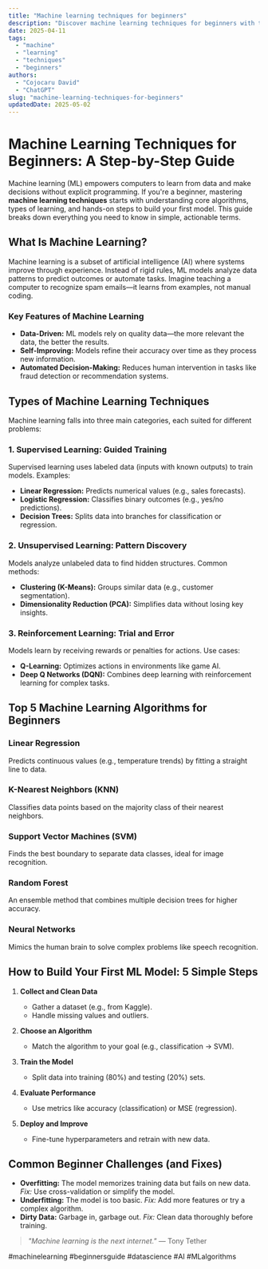 ```yaml
---
title: "Machine learning techniques for beginners"
description: "Discover machine learning techniques for beginners with this in-depth guide, providing actionable insights and practical tips to boost your knowledge and results."
date: 2025-04-11
tags:
  - "machine"
  - "learning"
  - "techniques"
  - "beginners"
authors:
  - "Cojocaru David"
  - "ChatGPT"
slug: "machine-learning-techniques-for-beginners"
updatedDate: 2025-05-02
---
```


# Machine Learning Techniques for Beginners: A Step-by-Step Guide  

Machine learning (ML) empowers computers to learn from data and make decisions without explicit programming. If you're a beginner, mastering **machine learning techniques** starts with understanding core algorithms, types of learning, and hands-on steps to build your first model. This guide breaks down everything you need to know in simple, actionable terms.  

## What Is Machine Learning?  

Machine learning is a subset of artificial intelligence (AI) where systems improve through experience. Instead of rigid rules, ML models analyze data patterns to predict outcomes or automate tasks. Imagine teaching a computer to recognize spam emails—it learns from examples, not manual coding.  

### Key Features of Machine Learning  
- **Data-Driven:** ML models rely on quality data—the more relevant the data, the better the results.  
- **Self-Improving:** Models refine their accuracy over time as they process new information.  
- **Automated Decision-Making:** Reduces human intervention in tasks like fraud detection or recommendation systems.  

## Types of Machine Learning Techniques  

Machine learning falls into three main categories, each suited for different problems:  

### 1. Supervised Learning: Guided Training  
Supervised learning uses labeled data (inputs with known outputs) to train models. Examples:  
- **Linear Regression:** Predicts numerical values (e.g., sales forecasts).  
- **Logistic Regression:** Classifies binary outcomes (e.g., yes/no predictions).  
- **Decision Trees:** Splits data into branches for classification or regression.  

### 2. Unsupervised Learning: Pattern Discovery  
Models analyze unlabeled data to find hidden structures. Common methods:  
- **Clustering (K-Means):** Groups similar data (e.g., customer segmentation).  
- **Dimensionality Reduction (PCA):** Simplifies data without losing key insights.  

### 3. Reinforcement Learning: Trial and Error  
Models learn by receiving rewards or penalties for actions. Use cases:  
- **Q-Learning:** Optimizes actions in environments like game AI.  
- **Deep Q Networks (DQN):** Combines deep learning with reinforcement learning for complex tasks.  

## Top 5 Machine Learning Algorithms for Beginners  

### Linear Regression  
Predicts continuous values (e.g., temperature trends) by fitting a straight line to data.  

### K-Nearest Neighbors (KNN)  
Classifies data points based on the majority class of their nearest neighbors.  

### Support Vector Machines (SVM)  
Finds the best boundary to separate data classes, ideal for image recognition.  

### Random Forest  
An ensemble method that combines multiple decision trees for higher accuracy.  

### Neural Networks  
Mimics the human brain to solve complex problems like speech recognition.  

## How to Build Your First ML Model: 5 Simple Steps  

1. **Collect and Clean Data**  
   - Gather a dataset (e.g., from Kaggle).  
   - Handle missing values and outliers.  

2. **Choose an Algorithm**  
   - Match the algorithm to your goal (e.g., classification → SVM).  

3. **Train the Model**  
   - Split data into training (80%) and testing (20%) sets.  

4. **Evaluate Performance**  
   - Use metrics like accuracy (classification) or MSE (regression).  

5. **Deploy and Improve**  
   - Fine-tune hyperparameters and retrain with new data.  

## Common Beginner Challenges (and Fixes)  
- **Overfitting:** The model memorizes training data but fails on new data. *Fix:* Use cross-validation or simplify the model.  
- **Underfitting:** The model is too basic. *Fix:* Add more features or try a complex algorithm.  
- **Dirty Data:** Garbage in, garbage out. *Fix:* Clean data thoroughly before training.  

> _"Machine learning is the next internet."_ — Tony Tether  

#machinelearning #beginnersguide #datascience #AI #MLalgorithms